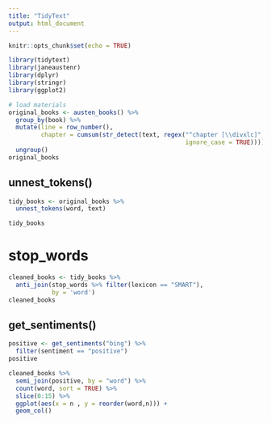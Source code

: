 ```yaml
---
title: "TidyText"
output: html_document
---
```


```r
knitr::opts_chunk$set(echo = TRUE)
```
```r
library(tidytext)
library(janeaustenr)
library(dplyr)
library(stringr)
library(ggplot2)
```
```r
# load materials
original_books <- austen_books() %>%
  group_by(book) %>%
  mutate(line = row_number(),
         chapter = cumsum(str_detect(text, regex("^chapter [\\divxlc]",
                                                 ignore_case = TRUE)))) %>%
  ungroup()
original_books
```

## unnest_tokens()
```r
tidy_books <- original_books %>%
  unnest_tokens(word, text)

tidy_books
```

# stop_words
```r
cleaned_books <- tidy_books %>%
  anti_join(stop_words %>% filter(lexicon == "SMART"),
            by = 'word')
cleaned_books
```
## get_sentiments() 
```r
positive <- get_sentiments("bing") %>%
  filter(sentiment == "positive")
positive
```
```r
cleaned_books %>% 
  semi_join(positive, by = "word") %>%
  count(word, sort = TRUE) %>%
  slice(0:15) %>% 
  ggplot(aes(x = n , y = reorder(word,n))) +
  geom_col()
  
  
```




